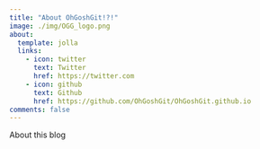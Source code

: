```yaml
---
title: "About OhGoshGit!?!"
image: ./img/OGG_logo.png
about:
  template: jolla
  links:
    - icon: twitter
      text: Twitter
      href: https://twitter.com
    - icon: github
      text: Github
      href: https://github.com/OhGoshGit/OhGoshGit.github.io
comments: false
---
```


About this blog
